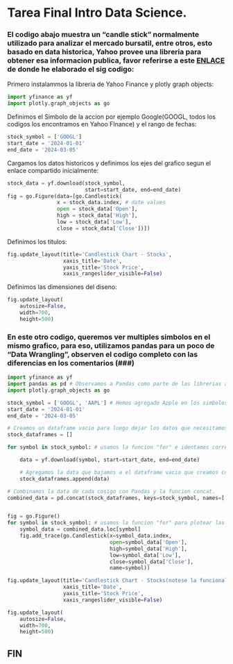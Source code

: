 # Tarea Final Intro Data Science.

### El codigo abajo muestra un "candle stick" normalmente utilizado para analizar el mercado bursatil, entre otros, esto basado en data historica, Yahoo provee una libreria para obtener esa informacion publica, favor referirse a este [ENLACE](https://python-graph-gallery.com/) de donde he elaborado el sig codigo:

Primero instalammos la libreria de Yahoo Finance y plotly graph objects:
```python

import yfinance as yf
import plotly.graph_objects as go
```

Definimos el Simbolo de la accion por ejemplo Google(GOOGL, todos los codigos los encontramos en Yahoo FInance) y el rango de fechas:
```python
stock_symbol = ['GOOGL']
start_date = '2024-01-01'
end_date = '2024-03-05'
```

Cargamos los datos historicos y definimos los ejes del grafico segun el enlace compartido inicialmente:
```python
stock_data = yf.download(stock_symbol,
                         start=start_date, end=end_date)
fig = go.Figure(data=[go.Candlestick(
                x = stock_data.index, # date values
                open = stock_data['Open'],
                high = stock_data['High'],
                low = stock_data['Low'],
                close = stock_data['Close'])])
```

Definimos los titulos:
```python
fig.update_layout(title='Candlestick Chart - Stocks',
                  xaxis_title='Date',
                  yaxis_title='Stock Price',
                  xaxis_rangeslider_visible=False)
```

Definimos las dimensiones del diseno:
```python
fig.update_layout(
    autosize=False,
    width=700,
    height=500)
```

### En este otro codigo, queremos ver multiples simbolos en el mismo grafico, para eso, utilizamos pandas para un poco de "Data Wrangling", observen el codigo completo con las diferencias en los comentarios (###)

```python
import yfinance as yf
import pandas as pd # Observamos a Pandas como parte de las librerias a llamar.
import plotly.graph_objects as go

stock_symbol = ['GOOGL', 'AAPL'] # Hemos agregado Apple en los simbolos a descargar.
start_date = '2024-01-01'
end_date = '2024-03-05'

# Creamos un dataframe vacio para luego dejar los datos que necesitamos en esta variable.
stock_dataframes = []

for symbol in stock_symbol: # usamos la funcion "for" e identamos correctamente para que el circuito se repita la cantidad de Stock Symbols que agregamos al codigo

    data = yf.download(symbol, start=start_date, end=end_date)

    # Agregamos la data que bajamos a el dataframe vacio que creamos con anterioridad. 
    stock_dataframes.append(data)

# Combinamos la data de cada cosigo con Pandas y la funcion concat.
combined_data = pd.concat(stock_dataframes, keys=stock_symbol, names=['Symbol', 'Date'])


fig = go.Figure()
for symbol in stock_symbol: # usamos la funcion "for" para plotear las veces necesarias
    symbol_data = combined_data.loc[symbol]
    fig.add_trace(go.Candlestick(x=symbol_data.index,
                                 open=symbol_data['Open'],
                                 high=symbol_data['High'],
                                 low=symbol_data['Low'],
                                 close=symbol_data['Close'],
                                 name=symbol))

fig.update_layout(title='Candlestick Chart - Stocks(notese la funcionalidad tipo filtro en los simbolos de la derecha al hacerles click)',
                  xaxis_title='Date',
                  yaxis_title='Stock Price',
                  xaxis_rangeslider_visible=False)

fig.update_layout(
    autosize=False,
    width=700,
    height=500)
```

## FIN